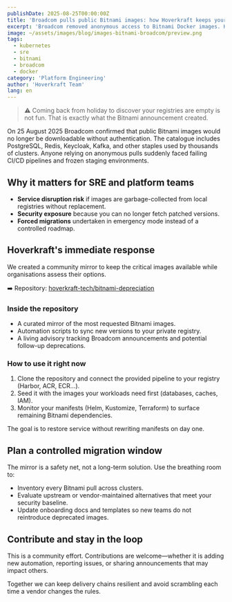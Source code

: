 ```yaml
---
publishDate: 2025-08-25T00:00:00Z
title: 'Broadcom pulls public Bitnami images: how Hoverkraft keeps your clusters safe'
excerpt: 'Broadcom removed anonymous access to Bitnami Docker images. Here is how we mitigate the impact for Kubernetes teams and buy time for a clean migration.'
image: ~/assets/images/blog/images-bitnami-broadcom/preview.png
tags:
  - kubernetes
  - sre
  - bitnami
  - broadcom
  - docker
category: 'Platform Engineering'
author: 'Hoverkraft Team'
lang: en
---
```


> ⚠️ Coming back from holiday to discover your registries are empty is not fun. That is exactly what the Bitnami announcement created.

On 25 August 2025 Broadcom confirmed that public Bitnami images would no longer be downloadable without authentication. The catalogue includes PostgreSQL, Redis, Keycloak, Kafka, and other staples used by thousands of clusters. Anyone relying on anonymous pulls suddenly faced failing CI/CD pipelines and frozen staging environments.

## Why it matters for SRE and platform teams

- **Service disruption risk** if images are garbage-collected from local registries without replacement.
- **Security exposure** because you can no longer fetch patched versions.
- **Forced migrations** undertaken in emergency mode instead of a controlled roadmap.

## Hoverkraft's immediate response

We created a community mirror to keep the critical images available while organisations assess their options.

➡️ Repository: [hoverkraft-tech/bitnami-depreciation](https://github.com/hoverkraft-tech/bitnami-depreciation)

### Inside the repository

- A curated mirror of the most requested Bitnami images.
- Automation scripts to sync new versions to your private registry.
- A living advisory tracking Broadcom announcements and potential follow-up deprecations.

### How to use it right now

1. Clone the repository and connect the provided pipeline to your registry (Harbor, ACR, ECR…).
2. Seed it with the images your workloads need first (databases, caches, IAM).
3. Monitor your manifests (Helm, Kustomize, Terraform) to surface remaining Bitnami dependencies.

The goal is to restore service without rewriting manifests on day one.

## Plan a controlled migration window

The mirror is a safety net, not a long-term solution. Use the breathing room to:

- Inventory every Bitnami pull across clusters.
- Evaluate upstream or vendor-maintained alternatives that meet your security baseline.
- Update onboarding docs and templates so new teams do not reintroduce deprecated images.

## Contribute and stay in the loop

This is a community effort. Contributions are welcome—whether it is adding new automation, reporting issues, or sharing announcements that may impact others.

Together we can keep delivery chains resilient and avoid scrambling each time a vendor changes the rules.
